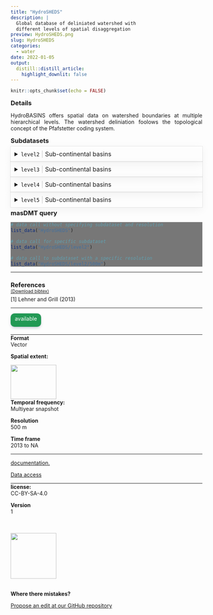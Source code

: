 ```yaml
---
title: "HydroSHEDS"
description: |
  Global database of deliniated watershed with 
  different levels of spatial disaggregation
preview: HydroSHEDS.png
slug: HydroSHEDS
categories:
  - water
date: 2022-01-05
output:
  distill::distill_article:
    highlight_downlit: false
---
```

  
```r
knitr::opts_chunk$set(echo = FALSE)
```

<div style="width=80%;margin-top:0;margin-bottom:0;">
<h3 style="margin-top:5;margin-bottom:5;">Details</h3>
<p align="justify">
HydroBASINS offers spatial data on watershed boundaries at multiple hierarchical levels. The watershed deliniation foolows the topological concept of the Pfafstetter coding system.
</p>

<h3 style="margin-top:5;margin-bottom:5;">Subdatasets</h3>
<details style='cursor:pointer;border:none;box-shadow: rgba(0, 0, 0, 0.05) 0px 6px 24px 0px, rgba(0, 0, 0, 0.08) 0px 0px 0px 1px;padding:10px;margin:0;'>
<summary style="font-size:16px;">`level2`<span style="color:#C8C8C8;"> | </span>Sub-continental basins</summary>
<hr style="margin-top:0;margin-bottom:20px;">
|content|description|
|-------|-----------|
|HYBAS_ID|Unique basin identifier|
|EXT_DOWN|Hybas_id of the next downstream polygon|
|NEXT_SINK|Hybas_id of the next downstream sink|
|MAIN_BAS|Hybas_id of the most downstream sink, i.e. the outlet of the main river basin|
|DIST_SINK|Distance from polygon outlet to the next downstream sink along the river network, in kilometers|
|DIST_MAIN|Distance from polygon outlet to the most downstream sink, i.e. the outlet of the main river basin along the river network, in kilometers|
|SUB_AREA|Area of the individual polygon (i.e. sub-basin), in square kilometers|
|UP_AREA|Total upstream area, in square kilometers|
|PFAF_ID|Pfafstetter code|
|SIDE|Indicates the side of a sub-basin in relation to the river network|
|LAKE|Indicator for lake types|
|ENDO|Indicator for endorheic (inland) basins without surface flow connection to the ocean|
|COAST|Indicator for lumped coastal basins|
|ORDER|Indicator of river order (classical ordering system)|
|SORT|Indicator showing the record number (sequence) in which the original polygons are stored in the shapefile|
</details>
<details style='cursor:pointer;border:none;box-shadow: rgba(0, 0, 0, 0.05) 0px 6px 24px 0px, rgba(0, 0, 0, 0.08) 0px 0px 0px 1px;padding:10px;margin:0;'>
<summary style="font-size:16px;">`level3`<span style="color:#C8C8C8;"> | </span>Sub-continental basins</summary>
<hr style="margin-top:0;margin-bottom:20px;">
|content|description|
|-------|-----------|
|HYBAS_ID|Unique basin identifier|
|EXT_DOWN|Hybas_id of the next downstream polygon|
|NEXT_SINK|Hybas_id of the next downstream sink|
|MAIN_BAS|Hybas_id of the most downstream sink, i.e. the outlet of the main river basin|
|DIST_SINK|Distance from polygon outlet to the next downstream sink along the river network, in kilometers|
|DIST_MAIN|Distance from polygon outlet to the most downstream sink, i.e. the outlet of the main river basin along the river network, in kilometers|
|SUB_AREA|Area of the individual polygon (i.e. sub-basin), in square kilometers|
|UP_AREA|Total upstream area, in square kilometers|
|PFAF_ID|Pfafstetter code|
|SIDE|Indicates the side of a sub-basin in relation to the river network|
|LAKE|Indicator for lake types|
|ENDO|Indicator for endorheic (inland) basins without surface flow connection to the ocean|
|COAST|Indicator for lumped coastal basins|
|ORDER|Indicator of river order (classical ordering system)|
|SORT|Indicator showing the record number (sequence) in which the original polygons are stored in the shapefile|
</details>
<details style='cursor:pointer;border:none;box-shadow: rgba(0, 0, 0, 0.05) 0px 6px 24px 0px, rgba(0, 0, 0, 0.08) 0px 0px 0px 1px;padding:10px;margin:0;'>
<summary style="font-size:16px;">`level4`<span style="color:#C8C8C8;"> | </span>Sub-continental basins</summary>
<hr style="margin-top:0;margin-bottom:20px;">
|content|description|
|-------|-----------|
|HYBAS_ID|Unique basin identifier|
|EXT_DOWN|Hybas_id of the next downstream polygon|
|NEXT_SINK|Hybas_id of the next downstream sink|
|MAIN_BAS|Hybas_id of the most downstream sink, i.e. the outlet of the main river basin|
|DIST_SINK|Distance from polygon outlet to the next downstream sink along the river network, in kilometers|
|DIST_MAIN|Distance from polygon outlet to the most downstream sink, i.e. the outlet of the main river basin along the river network, in kilometers|
|SUB_AREA|Area of the individual polygon (i.e. sub-basin), in square kilometers|
|UP_AREA|Total upstream area, in square kilometers|
|PFAF_ID|Pfafstetter code|
|SIDE|Indicates the side of a sub-basin in relation to the river network|
|LAKE|Indicator for lake types|
|ENDO|Indicator for endorheic (inland) basins without surface flow connection to the ocean|
|COAST|Indicator for lumped coastal basins|
|ORDER|Indicator of river order (classical ordering system)|
|SORT|Indicator showing the record number (sequence) in which the original polygons are stored in the shapefile|
</details>
<details style='cursor:pointer;border:none;box-shadow: rgba(0, 0, 0, 0.05) 0px 6px 24px 0px, rgba(0, 0, 0, 0.08) 0px 0px 0px 1px;padding:10px;margin:0;'>
<summary style="font-size:16px;">`level5`<span style="color:#C8C8C8;"> | </span>Sub-continental basins</summary>
<hr style="margin-top:0;margin-bottom:20px;">
|content|description|
|-------|-----------|
|HYBAS_ID|Unique basin identifier|
|EXT_DOWN|Hybas_id of the next downstream polygon|
|NEXT_SINK|Hybas_id of the next downstream sink|
|MAIN_BAS|Hybas_id of the most downstream sink, i.e. the outlet of the main river basin|
|DIST_SINK|Distance from polygon outlet to the next downstream sink along the river network, in kilometers|
|DIST_MAIN|Distance from polygon outlet to the most downstream sink, i.e. the outlet of the main river basin along the river network, in kilometers|
|SUB_AREA|Area of the individual polygon (i.e. sub-basin), in square kilometers|
|UP_AREA|Total upstream area, in square kilometers|
|PFAF_ID|Pfafstetter code|
|SIDE|Indicates the side of a sub-basin in relation to the river network|
|LAKE|Indicator for lake types|
|ENDO|Indicator for endorheic (inland) basins without surface flow connection to the ocean|
|COAST|Indicator for lumped coastal basins|
|ORDER|Indicator of river order (classical ordering system)|
|SORT|Indicator showing the record number (sequence) in which the original polygons are stored in the shapefile|
</details>
<h3 style="margin-top:5;margin-bottom:5;">masDMT query</h3>
<div style="width=80%;margin-top:5;margin-bottom:5;background-color:#777777;">
```r
# data call without specifying subdataset and resolution
list_data("HydroSHEDS")

# data call for specific subdataset 
list_data("HydroSHEDS/level2")

# data call to subdataset with a specific resolution
list_data("HydroSHEDS/level2/500m")
```
</div>
<hr style="margin-top:0;margin-bottom:0;">
<h3 style="margin-bottom:0;">References</h3>
<p style='margin-top:0;margin-bottom:5;'>
             <a target='_blank' href='https://github.com/macroecology-society/data-catalog/tree/main/_posts/HydroSHEDS/HydroSHEDS.bib' download='HydroSHEDS/HydroSHEDS.bibtex'><small>(Download bibtex)</small></a></p>
[1] Lehner and Grill (2013)
<hr>
</div>

<aside>
<p style="padding:5px;margin-top:0;margin-bottom:0;border-radius:10px;text-align:center;background:#229954;color:#ffffff;height:25px;width:70px;box-shadow: rgba(9, 30, 66, 0.25) 0px 4px 8px -2px, rgba(9, 30, 66, 0.08) 0px 0px 0px 1px;">available</p>
<hr style="margin-top:20px;margin-bottom:0;">
<p style="margin-top:0;margin-bottom:0;">**Format**</p>
<p style="margin-top:0;">Vector</p>
<p style="margin-top:0;">**Spatial extent:**</p>
<img src="HydroSHEDS_extent.png" width=120, height=90>
<p style="margin-top:0;margin-bottom:0;">**Temporal frequency:**</p>
<p style="margin-top:0;">Multiyear snapshot</p>
<p style="margin-top:0;margin-bottom:0;">**Resolution**</p>
<p style="margin-top:0;">500 m</p>
<p style="margin-top:0;margin-bottom:0;">**Time frame**</p>
<p style="margin-top:0;">2013 to NA</p>
<hr style="margin-top:0;margin-bottom:0;">
<p><p style='margin-top:0;margin-bottom:0;'><a style='margin:0;padding:0;' href='https://www.hydrosheds.org/page/hydrobasins'>documentation.</a></p></p>
<p><p style='margin-top:0;margin-bottom:0;'><a style='margin:0;padding:0;' href='https://www.hydrosheds.org/page/hydrobasins'>Data access</a></p></p>
<hr style="margin-top:0;margin-bottom:0;">
<p style="margin-top:0;margin-bottom:0;">**license:**</p>
<p style="margin-top:0;">CC-BY-SA-4.0</p>
<p style="margin-top:0;margin-bottom:0;">**Version**</p>
<p style="margin-top:0;">1</p>
<br>
<br>
<img src="https://raw.githubusercontent.com/macroecology-society/masDMT/master/docs/sidebar_credits.png" width="120;">
<br>
<br>
<p style="margin-bottom:0;padding:0;">**Where there  mistakes?**</p>
<p><a href='https://github.com/macroecology-society/data-catalog/tree/main/_posts/HydroSHEDS/HydroSHEDS.yml'>Propose an edit at our GitHub repository</a></p>
</aside>
